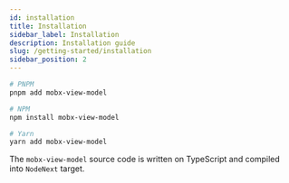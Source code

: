 ```yaml
---
id: installation
title: Installation
sidebar_label: Installation
description: Installation guide
slug: /getting-started/installation
sidebar_position: 2
---
```



```bash
# PNPM
pnpm add mobx-view-model
```

```bash
# NPM
npm install mobx-view-model
```

```bash
# Yarn
yarn add mobx-view-model
```

The `mobx-view-model` source code is written on TypeScript and compiled into `NodeNext` target.  